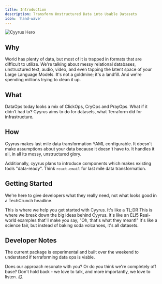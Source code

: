 ```yaml
---
title: Introduction
description: Transform Unstructured Data into Usable Datasets
icon: 'hand-wave'
---
```


<img
  src="/images/hero.png"
  alt="Cyyrus Hero"
/>

## Why

World has plenty of data, but most of it is trapped in formats that are difficult to utilize. We're talking about messy relational databases, unstructured text, audio, video, and even tapping the latent space of your Large Language Models. It's not a goldmine; it's a landfill. And we're spending millions trying to clean it up.

## What

DataOps today looks a mix of ClickOps, CryOps and PrayOps. What if it didn't had to? Cyyrus aims to do for datasets, what Terraform did for infrastructure.

## How

Cyyrus makes last mile data transformation YAML configurable. It doesn't make assumptions about your data because it doesn't have to. It handles it all, in all its messy, unstructured glory.

Additionally, cyyrus plans to introduce components which makes existing tools "data-ready". Think `react.email` for last mile data transformation.

## Getting Started

We're here to give developers what they really need, not what looks good in a TechCrunch headline.

<CardGroup cols={2}>
  <Card
    title="Quick Start"
    icon="pen-to-square"
    href="/quickstart/library/configuration"
  >
    This is where we help you get started with Cyyrus. It's like a TL;DR
  </Card>
  <Card
    title="Concepts"
    icon="image"
    href="/concepts/tasks"
  >
    This is where we break down the big ideas behind Cyyrus. It's like an ELI5
  </Card>
  <Card
    title="Examples"
    icon="screwdriver-wrench"
    href="https://github.com/wizenheimer/cyyrus/tree/master/examples"
  >
    Real-world examples that'll make you say, "Oh, that's what they meant!"
  </Card>
  <Card
    title="Showcase"
    icon="stars"
    href="https://github.com/wizenheimer/cyyrus"
  >
    It's like a science fair, but instead of baking soda volcanoes, it's all datasets.
  </Card>
</CardGroup>

## Developer Notes

The current package is experimental and built over the weekend to understand if terraforming data ops is viable.

Does our approach resonate with you? Or do you think we're completely off base? Don't hold back - we love to talk, and more importantly, we love to listen. [:D](mailto:cyyruslabs@gmail.com).